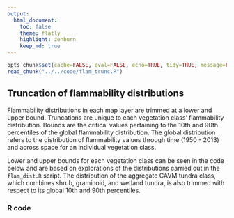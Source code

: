 ```yaml
---
output:
  html_document:
    toc: false
    theme: flatly
    highlight: zenburn
    keep_md: true
---
```


```r
opts_chunk$set(cache=FALSE, eval=FALSE, echo=TRUE, tidy=TRUE, message=FALSE, warning=FALSE, dpi=300, fig.height=10.5, fig.width=10.5)
read_chunk("../../code/flam_trunc.R")
```

##
##
## Truncation of flammability distributions

Flammability distributions in each map layer are trimmed at a lower and upper bound.
Truncations are unique to each vegetation class' flammability distribution.
Bounds are the critical values pertaining to the 10th and 90th percentiles of the global flammability distribution.
The global distribution refers to the distribution of flammability values through time (1950 - 2013) and across space for an individual vegetation class.

Lower and upper bounds for each vegetation class can be seen in the code below and are based on explorations of the distributions carried out in the `flam_dist.R` script.
The distribution of the aggregate CAVM tundra class, which combines shrub, graminoid, and wetland tundra, is also trimmed with respect to its global 10th and 90th percentiles.

### R code

```r
```

```r
```

```r
```

